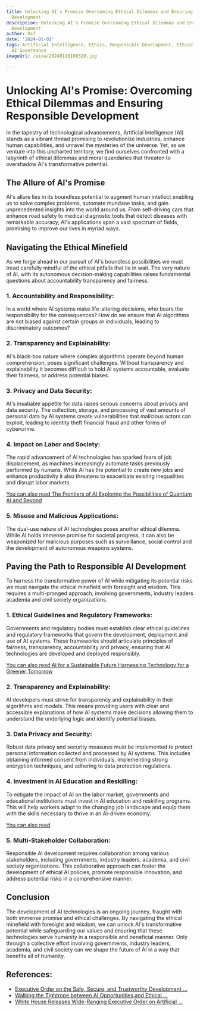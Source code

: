 ```yaml
---
title: Unlocking AI's Promise Overcoming Ethical Dilemmas and Ensuring Responsible
  Development
description: Unlocking AI's Promise Overcoming Ethical Dilemmas and Ensuring Responsible
  Development
author: Usf
date: '2024-01-01'
tags: Artificial Intelligence, Ethics, Responsible Development, Ethical Dilemmas,
  AI Governance
imageUrl: /pixa/20240116100320.jpg

---
```

# Unlocking AI's Promise: Overcoming Ethical Dilemmas and  Ensuring Responsible  Development

In the tapestry of technological advancements,  Artificial Intelligence (AI) stands as  a vibrant thread promising to revolutionize industries, enhance human capabilities, and unravel the mysteries of the universe. Yet,  as we venture into this  uncharted territory, we find ourselves confronted with a labyrinth of ethical dilemmas and moral quandaries that threaten to overshadow  AI's transformative potential.

## The Allure of AI's Promise

AI's allure  lies in its boundless potential to augment  human intellect enabling us to solve complex problems,  automate mundane tasks, and gain unprecedented insights into the world around us. From self-driving cars that enhance road safety to medical diagnostic tools that detect diseases with remarkable accuracy, AI's applications span a vast spectrum of fields, promising to improve our lives in myriad ways.

## Navigating the  Ethical Minefield

As we forge ahead in our pursuit of AI's  boundless possibilities  we  must tread carefully mindful of  the ethical pitfalls that lie in  wait. The very nature of AI, with its autonomous decision-making capabilities raises fundamental questions about accountability  transparency and fairness.

### 1. Accountability and Responsibility:

In a  world where AI  systems make life-altering decisions, who bears the responsibility for the consequences? How do we ensure  that AI algorithms  are not biased against certain groups or  individuals, leading to discriminatory outcomes?

### 2.  Transparency and Explainability:

AI's black-box nature where complex algorithms operate beyond human comprehension, poses significant  challenges. Without transparency  and explainability it becomes difficult to hold AI systems accountable, evaluate  their fairness, or address potential biases.

### 3. Privacy and Data Security:

AI's insatiable appetite for data raises serious concerns about  privacy and data security. The collection, storage, and processing of vast amounts of personal data by AI systems create vulnerabilities that malicious actors can exploit,  leading to identity theft financial fraud and other forms of cybercrime.

### 4.  Impact on  Labor and Society:

The rapid advancement of AI technologies has sparked fears of job displacement,  as machines increasingly automate tasks previously performed by humans. While AI has the potential to create  new jobs and  enhance productivity it also threatens to exacerbate existing inequalities and disrupt labor markets.

[You can also read The Frontiers of  AI Exploring the Possibilities  of Quantum AI and Beyond](The%20Frontiers%20of%20AI%20Exploring%20the%20Possibilities%20of%20Quantum%20AI%20and%20Beyond)


### 5. Misuse and Malicious Applications:

The dual-use nature of AI technologies poses another ethical dilemma. While AI holds immense promise  for  societal progress, it can also be weaponized for malicious purposes such as surveillance, social control and the development of autonomous weapons systems.

## Paving the Path to Responsible AI Development

To harness the transformative  power of AI while mitigating its potential risks  we must navigate the  ethical  minefield with foresight and  wisdom. This requires a multi-pronged approach, involving  governments, industry leaders academia and civil society organizations.

### 1. Ethical Guidelines  and Regulatory Frameworks:

Governments and regulatory  bodies must  establish clear ethical guidelines and regulatory  frameworks that govern the development, deployment and use  of AI  systems. These frameworks should articulate principles of fairness, transparency, accountability and privacy, ensuring that AI technologies are developed and deployed responsibly.

[You can also read AI for a Sustainable Future Harnessing Technology for a Greener Tomorrow](AI%20for%20a%20Sustainable%20Future%20Harnessing%20Technology%20for%20a%20Greener%20Tomorrow)


### 2. Transparency and Explainability:

AI developers must strive for transparency and explainability  in their algorithms and models.  This  means providing  users with clear and accessible explanations of how AI systems make decisions allowing them to understand the  underlying logic and identify potential biases.

### 3. Data Privacy and Security:

Robust data privacy and security measures  must be implemented to protect personal information collected and processed  by AI systems. This includes obtaining informed consent from individuals, implementing strong encryption techniques, and adhering to data protection regulations.

### 4. Investment in AI Education and Reskilling:

To mitigate the impact of AI  on the  labor market, governments and educational institutions must invest in AI education and  reskilling programs. This  will help workers adapt  to  the changing job landscape and equip them with the skills necessary to thrive in an AI-driven economy.

[You  can also read ]()


### 5. Multi-Stakeholder Collaboration:

Responsible AI development requires collaboration among various stakeholders, including governments, industry leaders, academia, and civil society organizations.  This collaborative approach can foster the  development  of ethical AI policies, promote responsible innovation, and address potential risks in a comprehensive manner.

## Conclusion

The development of  AI technologies  is an ongoing journey, fraught with both immense promise and ethical challenges.  By navigating the ethical minefield with foresight and wisdom, we can unlock AI's transformative potential while safeguarding our  values  and  ensuring that these technologies serve humanity in a responsible and  beneficial manner. Only through a collective effort involving  governments, industry leaders, academia, and civil society can we shape the future of AI  in a way that benefits  all of humanity.

## References:
- [Executive Order on the Safe, Secure, and Trustworthy Development ...](https://www.whitehouse.gov/briefing-room/presidential-actions/2023/10/30/executive-order-on-the-safe-secure-and-trustworthy-development-and-use-of-artificial-intelligence/)
- [Walking the Tightrope between AI Opportunities and Ethical ...](https://www.linkedin.com/pulse/walking-tightrope-between-ai-opportunities-ethical-antonio-grasso)
- [White House Releases Wide-Ranging Executive Order on Artificial ...](https://www.bhfs.com/insights/alerts-articles/2023/white-house-releases-wide-ranging-executive-order-on-artificial-intelligence)
